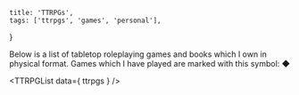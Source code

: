 
    title: 'TTRPGs',
    tags: ['ttrpgs', 'games', 'personal'],
}

Below is a list of tabletop roleplaying games and books which I own in physical format. Games which I have played are marked with this symbol: ◆

<TTRPGList data={ ttrpgs } />